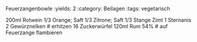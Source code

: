 Feuerzangenbowle
:yields: 2
:category: Beilagen
:tags: vegetarisch

200ml Rotwein
1/3 Orange; Saft
1/3 Zitrone; Saft
1/3 Stange Zimt
1 Sternanis
2 Gewürznelken
# erhitzen
16 Zuckerwürfel
120ml Rum 54%
# auf Feuerzange flambieren

